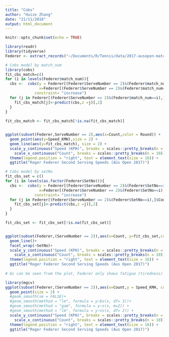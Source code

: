 ```yaml
---
title: "Cobs"
author: "Huize Zhang"
date: "21/11/2018"
output: html_document
---
```


```r
knitr::opts_chunk$set(echo = TRUE)
```

```r
library(readr)
library(tidyverse)
Federer <- extract_records("~/Documents/R/Tennis/data/2017-ausopen-matches.csv", "~/Documents/R/Tennis/data/2017-ausopen-points.csv", "Roger Federer")
```

```r
# Cobs model by match_num 
library(cobs)
fit_cbs_match=c()
for (i in levels(Federer$match_num)){
  cbs <-  cobs(y = Federer[(Federer$ServeNumber == 2)&(Federer$match_num==i),]$Speed_KMH, 
               x=Federer[(Federer$ServeNumber == 2)&(Federer$match_num==i),]$Count,
             constraint= "increase")
  for (j in Federer[(Federer$ServeNumber == 2)&(Federer$match_num==i),]$Count){
    fit_cbs_match[j]<-predict(cbs,z =j)[,2]
  } 
}
 
fit_cbs_match <- fit_cbs_match[!is.na(fit_cbs_match)]


ggplot(subset(Federer,ServeNumber == 2),aes(x=Count,color = Round)) +
  geom_point(aes(y=Speed_KMH),size = 2) +
  geom_line(aes(y=fit_cbs_match), size = 2) +
  scale_y_continuous("Speed (KPH)", breaks = scales::pretty_breaks(n = 20)) +
	scale_x_continuous("Count", breaks = scales::pretty_breaks(n = 10)) + 
  theme(legend.position = "right", text = element_text(size = 16)) + 
  ggtitle("Roger Federer Second Serving Speeds (Aus Open 2017)")


```

```r
# Cobs model by setNo
fit_cbs_set = c()
for (i in levels(as.factor(Federer$SetNo))){
  cbs <-  cobs(y = Federer[(Federer$ServeNumber == 2)&(Federer$SetNo==i),]$Speed_KMH, 
               x=Federer[(Federer$ServeNumber == 2)&(Federer$SetNo==i),]$Count,
             constraint= "increase")
  for (j in Federer[(Federer$ServeNumber == 2)&(Federer$SetNo==i),]$Count){
    fit_cbs_set[j]<-predict(cbs,z =j)[,2]
  } 
}

fit_cbs_set <- fit_cbs_set[!is.na(fit_cbs_set)]


ggplot(subset(Federer,(ServeNumber == 2)),aes(x=Count, y=fit_cbs_set,col = SetNo)) +
  geom_line()+
  facet_wrap(~SetNo)+
  scale_y_continuous("Speed (KPH)", breaks = scales::pretty_breaks(n = 10)) +
	scale_x_continuous("Count", breaks = scales::pretty_breaks(n = 10)) + 
  theme(legend.position = "right", text = element_text(size = 16)) + 
  ggtitle("Roger Federer Second Serving Speeds (Aus Open 2017)")
  
# As can be seen from the plot, Federer only shows fatigue (tiredness) as the game proceeds to the fifth set. 
```


```r
library(mgcv)
ggplot(subset(Federer,(ServeNumber == 2)),aes(x=Count,y = Speed_KMH, col = Round)) +
  geom_point(size = 2) +
  #geom_smooth(se = FALSE)+
  #geom_smooth(method = "lm", formula = y~bs(x, df= 3))+
  #geom_smooth(method = "gam", formula = y~s(x, m=2)) + 
  #geom_smooth(method = "lm", formula = y~ns(x, df= 2)) +
  scale_y_continuous("Speed (KPH)", breaks = scales::pretty_breaks(n = 20)) +
	scale_x_continuous("Count", breaks = scales::pretty_breaks(n = 10)) + 
  theme(legend.position = "right", text = element_text(size = 16)) + 
  ggtitle("Roger Federer Second Serving Speeds (Aus Open 2017)")

```

